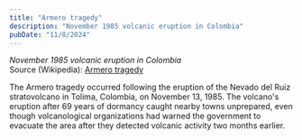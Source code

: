 ```yaml
---
title: "Armero tragedy"
description: "November 1985 volcanic eruption in Colombia"
pubDate: "11/8/2024"
---
```


*November 1985 volcanic eruption in Colombia*  
Source (Wikipedia): [Armero tragedy][1]

The Armero tragedy occurred following the eruption of the Nevado del Ruiz stratovolcano in Tolima, Colombia, on November 13, 1985. The volcano's eruption after 69 years of dormancy caught nearby towns unprepared, even though volcanological organizations had warned the government to evacuate the area after they detected volcanic activity two months earlier.

[1]: https://en.wikipedia.org/wiki/Armero_tragedy
